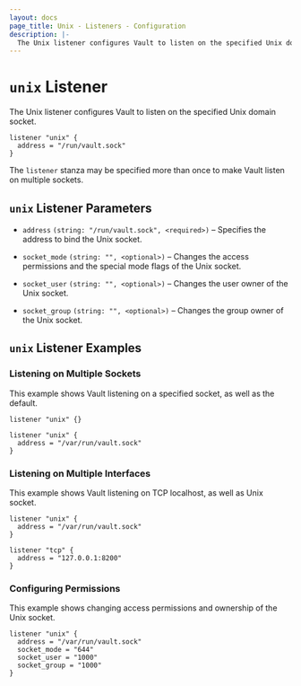 ```yaml
---
layout: docs
page_title: Unix - Listeners - Configuration
description: |-
  The Unix listener configures Vault to listen on the specified Unix domain socket.
---
```


# `unix` Listener

The Unix listener configures Vault to listen on the specified Unix domain socket.

```hcl
listener "unix" {
  address = "/run/vault.sock"
}
```

The `listener` stanza may be specified more than once to make Vault listen on
multiple sockets.

## `unix` Listener Parameters
- `address` `(string: "/run/vault.sock", <required>)` – Specifies the address to bind the Unix socket.

- `socket_mode` `(string: "", <optional>)` – Changes the access
  permissions and the special mode flags of the Unix socket.

- `socket_user` `(string: "", <optional>)` – Changes the user owner of the Unix socket.

- `socket_group` `(string: "", <optional>)` – Changes the group owner of the Unix socket.


## `unix` Listener Examples

### Listening on Multiple Sockets

This example shows Vault listening on a specified socket, as well as the default.

```hcl
listener "unix" {}

listener "unix" {
  address = "/var/run/vault.sock"
}
```

### Listening on Multiple Interfaces

This example shows Vault listening on TCP localhost, as well as Unix socket.

```hcl
listener "unix" {
  address = "/var/run/vault.sock"
}

listener "tcp" {
  address = "127.0.0.1:8200"
}
```

### Configuring Permissions
This example shows changing access permissions and ownership of the Unix socket.
```hcl
listener "unix" {
  address = "/var/run/vault.sock"
  socket_mode = "644"
  socket_user = "1000"
  socket_group = "1000"
}
```